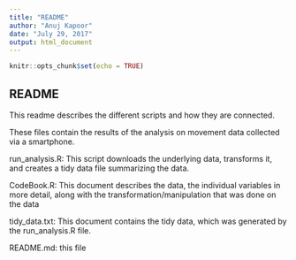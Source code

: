 ```yaml
---
title: "README"
author: "Anuj Kapoor"
date: "July 29, 2017"
output: html_document
---
```


```r
knitr::opts_chunk$set(echo = TRUE)
```

## README

This readme describes the different scripts and how they are connected.

These files contain the results of the analysis on movement data collected via a smartphone.  

run_analysis.R: This script downloads the underlying data, transforms it, and creates a tidy data file summarizing the data.

CodeBook.R: This document describes the data, the individual variables in more detail, along with the transformation/manipulation that was done on the data

tidy_data.txt: This document contains the tidy data, which was generated by the run_analysis.R file.  

README.md: this file
